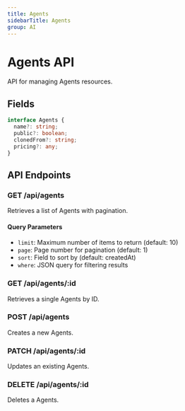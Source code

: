 ```yaml
---
title: Agents
sidebarTitle: Agents
group: AI
---
```



# Agents API

API for managing Agents resources.




## Fields

```typescript
interface Agents {
  name?: string;
  public?: boolean;
  clonedFrom?: string;
  pricing?: any;
}
```




## API Endpoints

### GET /api/agents
Retrieves a list of Agents with pagination.

#### Query Parameters
- `limit`: Maximum number of items to return (default: 10)
- `page`: Page number for pagination (default: 1)
- `sort`: Field to sort by (default: createdAt)
- `where`: JSON query for filtering results

### GET /api/agents/:id
Retrieves a single Agents by ID.

### POST /api/agents
Creates a new Agents.

### PATCH /api/agents/:id
Updates an existing Agents.

### DELETE /api/agents/:id
Deletes a Agents.

